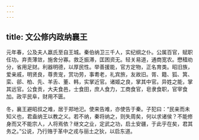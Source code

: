 ```yaml
---
---
---
```

title: 文公修内政纳襄王
---


元年春，公及夫人嬴氏至自王城。秦伯纳卫三千人，实纪纲之仆。公属百官，赋职任功。弃责薄敛，施舍分寡。救乏振滞，匡困资无。轻关易道，通商宽农。懋穑劝分，省用足财。利器明德，以厚民性。举善援能，官方定物，正名育类。昭旧族，爱亲戚，明贤良，尊贵宠，赏功劳，事耈老，礼宾旅，友故旧。胥、籍、狐、箕、栾、郤、柏、先、羊舌、董、韩，实掌近官。诸姬之良，掌其中官。异姓之能，掌其远官。公食贡，大夫食邑，士食田，庶人食力，工商食官，皂隶食职，官宰食加。政平民阜，财用不匮。

冬，襄王避昭叔之难，居于郑地汜。使来告难，亦使告于秦。子犯曰：“民亲而未知义也，君盍纳王以教之义。若不纳，秦将纳之，则失周矣，何以求诸侯？不能修身而又不能宗人，人将焉依？继文之业，定武之功，启土安疆，于此乎在矣，君其务之。”公说，乃行赂于革中之戎与丽土之狄，以启东道。

